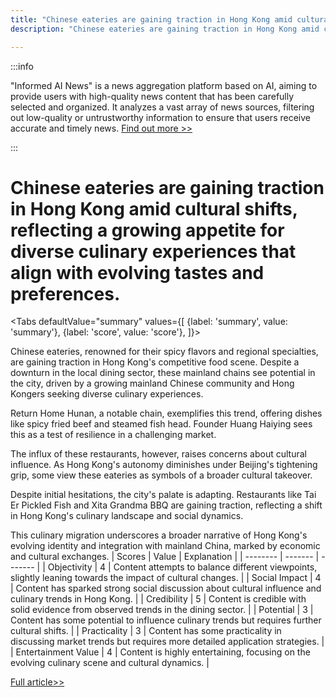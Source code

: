 ```yaml
---
title: "Chinese eateries are gaining traction in Hong Kong amid cultural shifts, reflecting a growing appetite for diverse culinary experiences that align with evolving tastes and preferences."
description: "Chinese eateries are gaining traction in Hong Kong amid cultural shifts, reflecting a growing appetite for diverse culinary experiences that align with evolving tastes and preferences."

---
```



:::info

"Informed AI News" is a news aggregation platform based on AI, aiming to provide users with high-quality news content that has been carefully selected and organized. It analyzes a vast array of news sources, filtering out low-quality or untrustworthy information to ensure that users receive accurate and timely news.  [Find out more >>](/)

:::

# Chinese eateries are gaining traction in Hong Kong amid cultural shifts, reflecting a growing appetite for diverse culinary experiences that align with evolving tastes and preferences.


<Tabs
	defaultValue="summary"
	values={[
	{label: 'summary', value: 'summary'},
	{label: 'score', value: 'score'},
]}>
<TabItem value="summary">


Chinese eateries, renowned for their spicy flavors and regional specialties, are gaining traction in Hong Kong's competitive food scene. Despite a downturn in the local dining sector, these mainland chains see potential in the city, driven by a growing mainland Chinese community and Hong Kongers seeking diverse culinary experiences.

Return Home Hunan, a notable chain, exemplifies this trend, offering dishes like spicy fried beef and steamed fish head. Founder Huang Haiying sees this as a test of resilience in a challenging market.

The influx of these restaurants, however, raises concerns about cultural influence. As Hong Kong's autonomy diminishes under Beijing's tightening grip, some view these eateries as symbols of a broader cultural takeover.

Despite initial hesitations, the city's palate is adapting. Restaurants like Tai Er Pickled Fish and Xita Grandma BBQ are gaining traction, reflecting a shift in Hong Kong's culinary landscape and social dynamics.

This culinary migration underscores a broader narrative of Hong Kong's evolving identity and integration with mainland China, marked by economic and cultural exchanges.
</TabItem>
<TabItem value="score">
	| Scores     | Value   | Explanation |
	| -------- | ------- | ------- |
	| Objectivity  | 4    | Content attempts to balance different viewpoints, slightly leaning towards the impact of cultural changes.    |
	| Social Impact | 4     | Content has sparked strong social discussion about cultural influence and culinary trends in Hong Kong.    |
	| Credibility    | 5    | Content is credible with solid evidence from observed trends in the dining sector.    |
	| Potential    | 3    | Content has some potential to influence culinary trends but requires further cultural shifts.    |
	| Practicality    | 3    | Content has some practicality in discussing market trends but requires more detailed application strategies.    |
	| Entertainment Value    | 4    | Content is highly entertaining, focusing on the evolving culinary scene and cultural dynamics.    |
</TabItem>
</Tabs>

[Full article>>](https://www.nytimes.com/2024/06/20/business/hong-kong-china-restaurants.html)
